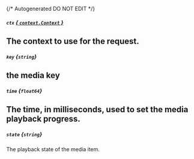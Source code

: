 {/* Autogenerated DO NOT EDIT  */}
##### `ctx` [*{ `context.Context` }*](https://pkg.go.dev/context#Context)
The context to use for the request.
---
##### `key` *{`string`}*
the media key
---
##### `time` *{`float64`}*
The time, in milliseconds, used to set the media playback progress.
---
##### `state` *{`string`}*
The playback state of the media item.


